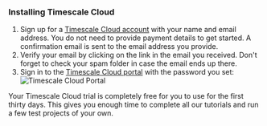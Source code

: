 <procedure>

### Installing Timescale Cloud

1.  Sign up for a [Timescale Cloud account][sign-up] with your
    name and email address. You do not need to provide payment details to
    get started. A confirmation email is sent to the email address you provide.
1.  Verify your email by clicking on the link in the email you received. Don't
    forget to check your spam folder in case the email ends up there.
1.  Sign in to the [Timescale Cloud portal][tsc-portal] with the
    password you set:
    <img
      class="main-content__illustration"
      src="https://s3.amazonaws.com/assets.timescale.com/docs/images/tsc-portal-noservices.png"
      alt="Timescale Cloud Portal"
    />

<highlight type="important">
  Your Timescale Cloud trial is completely free for you to use for the first
  thirty days. This gives you enough time to complete all our tutorials and run
  a few test projects of your own.
</highlight>

</procedure>

[sign-up]: https://www.timescale.com/timescale-signup
[tsc-portal]: https://console.cloud.timescale.com/
